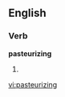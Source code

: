 
==English==

===Verb===
'''pasteurizing'''

# {{present participle of|[[pasteurize]]}}

[[vi:pasteurizing]]